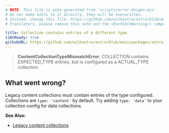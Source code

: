 ```yaml
---
# NOTE: This file is auto-generated from 'scripts/error-docgen.mjs'
# Do not make edits to it directly, they will be overwritten.
# Instead, change this file: https://github.com/withastro/astro/blob/main/packages/astro/src/core/errors/errors-data.ts
# Translators, please remove this note and the <DontEditWarning/> component.

title: Collection contains entries of a different type.
i18nReady: true
githubURL: https://github.com/withastro/astro/blob/main/packages/astro/src/core/errors/errors-data.ts
---
```


<DontEditWarning />


> **ContentCollectionTypeMismatchError**: COLLECTION contains EXPECTED_TYPE entries, but is configured as a ACTUAL_TYPE collection.

## What went wrong?
Legacy content collections must contain entries of the type configured. Collections are `type: 'content'` by default. Try adding `type: 'data'` to your collection config for data collections.

**See Also:**
-  [Legacy content collections](/en/guides/upgrade-to/v5/#updating-existing-collections)


